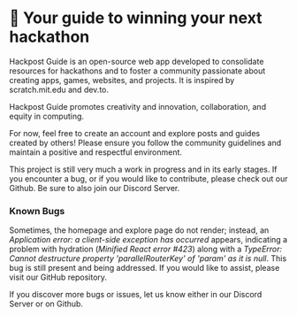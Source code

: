 
# 🚀 Your guide to winning your next hackathon

Hackpost Guide is an open-source web app developed to consolidate resources for hackathons and to foster a community passionate about creating apps, games, websites, and projects. It is inspired by scratch.mit.edu and dev.to.

Hackpost Guide promotes creativity and innovation, collaboration, and equity in computing.

For now, feel free to create an account and explore posts and guides created by others! Please ensure you follow the community guidelines and maintain a positive and respectful environment.

This project is still very much a work in progress and in its early stages. If you encounter a bug, or if you would like to contribute, please check out our <Link className="text-lg leading-7" isExternal href={siteConfig.links.github} aria-label="Github">Github</Link>. Be sure to also join our <Link className="text-lg leading-7" isExternal href={siteConfig.links.discord} aria-label="Discord">Discord Server</Link>.

### Known Bugs

Sometimes, the homepage and explore page do not render; instead, an <i>Application error: a client-side exception has occurred</i> appears, indicating a problem with hydration (<i>Minified React error #423</i>) along with a <i>TypeError: Cannot destructure property 'parallelRouterKey' of 'param' as it is null</i>. This bug is still present and being addressed. If you would like to assist, please visit our GitHub repository.

If you discover more bugs or issues, let us know either in our Discord Server or on Github.
